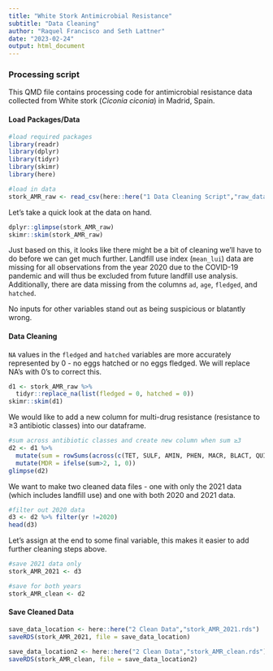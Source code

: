 ```yaml
---
title: "White Stork Antimicrobial Resistance"
subtitle: "Data Cleaning"
author: "Raquel Francisco and Seth Lattner"
date: "2023-02-24"
output: html_document
---
```



### Processing script

This QMD file contains processing code for antimicrobial resistance data collected from White stork (*Ciconia ciconia*) in Madrid, Spain.

#### Load Packages/Data

```r
#load required packages
library(readr)
library(dplyr)
library(tidyr)
library(skimr) 
library(here) 
```


```r
#load in data
stork_AMR_raw <- read_csv(here::here("1 Data Cleaning Script","raw_data","StorkAMRraw_2020_2021.csv"))
```

Let's take a quick look at the data on hand. 

```r
dplyr::glimpse(stork_AMR_raw)
skimr::skim(stork_AMR_raw)
```

Just based on this, it looks like there might be a bit of cleaning we'll have to do before we can get much further. Landfill use index (`mean_lui`) data are missing for all observations from the year 2020 due to the COVID-19 pandemic and will thus be excluded from future landfill use analysis. Additionally, there are data missing from the columns `ad`, `age`, `fledged`, and `hatched`. 

No inputs for other variables stand out as being suspicious or blatantly wrong.

#### Data Cleaning

`NA` values in the `fledged` and `hatched` variables are more accurately represented by 0 - no eggs hatched or no eggs fledged. We will replace NA's with 0's to correct this. 

```r
d1 <- stork_AMR_raw %>%
  tidyr::replace_na(list(fledged = 0, hatched = 0))
skimr::skim(d1)
```

We would like to add a new column for multi-drug resistance (resistance to ≥3 antibiotic classes) into our dataframe. 

```r
#sum across antibiotic classes and create new column when sum ≥3  
d2 <- d1 %>%
  mutate(sum = rowSums(across(c(TET, SULF, AMIN, PHEN, MACR, BLACT, QUIN, POLIMYX)))) %>%
  mutate(MDR = ifelse(sum>2, 1, 0))
glimpse(d2)
```


We want to make two cleaned data files - one with only the 2021 data (which includes landfill use) and one with both 2020 and 2021 data.

```r
#filter out 2020 data
d3 <- d2 %>% filter(yr !=2020)
head(d3)
```


Let's assign at the end to some final variable, this makes it easier to add further cleaning steps above.

```r
#save 2021 data only
stork_AMR_2021 <- d3

#save for both years
stork_AMR_clean <- d2
```


#### Save Cleaned Data


```r
save_data_location <- here::here("2 Clean Data","stork_AMR_2021.rds")
saveRDS(stork_AMR_2021, file = save_data_location)

save_data_location2 <- here::here("2 Clean Data","stork_AMR_clean.rds")
saveRDS(stork_AMR_clean, file = save_data_location2)
```